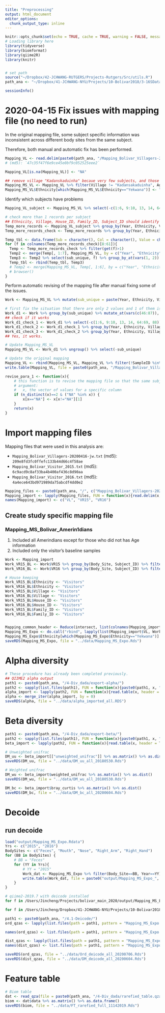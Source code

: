```yaml
---
title: "Preprocessing"
output: html_document
editor_options: 
  chunk_output_type: inline
---
```


```r
knitr::opts_chunk$set(echo = TRUE, cache = TRUE, warning = FALSE, message = FALSE)
# Loading library here
library(tidyverse)
library(biomformat)
library(qiime2R)
library(knitr)


# set path
source("~/Dropbox/42-JCHWANG-RUTGERS/Projects-Rutgers/Src/utils.R")
path_ana <- "~/Dropbox/41-JCHWANG-NYU/Projects/10-Bolivar2018/3-16SDataProcessing"

sessionInfo()
```


# 2020-04-15 Fix issues with mapping file (no need to run)
In the original mapping file, some subject specific information was inconsistent across different body sites from the same subject.

Therefore, both manual and automatic fix has been performed.

```r
Mapping_VL <- read.delim(paste0(path_ana, "/Mapping_Bolivar_Villagers-20181108.txt"), stringsAsFactors = F)
# (md5): `47c35f47f6e9ce45e0bf9c052525eee2`

Mapping_VL[is.na(Mapping_VL)] <- "NA"

## remove village "Kadanskaduinha" becaue very few subjects, and those without age information
Mapping_MS_VL <- Mapping_VL %>% filter(Village != "Kadansakaduinha", Age!="NA")
Mapping_MS_VL$Ethnicity[which(Mapping_MS_VL$Ethnicity=="Yekwana")] <- "YEKWANA"
```

Identify which subjects have problems
```r
Mapping_VL_subject <- Mapping_MS_VL %>% select(-c(1:6, 9:10, 13, 14, 64:69, 88)) %>% distinct() %>% mutate(sub_unique = paste(Year, Ethnicity, Village, House_ID, Family_ID, Subject_ID, sep = "-"))

# check more than 1 records per subject
## Ethnicity, Village, House_ID, Family_ID, Subject_ID should identify an individual
Temp_more_records <- Mapping_VL_subject %>% group_by(Year, Ethnicity, Village, House_ID, Family_ID, Subject_ID) %>% filter(n()>1)
Temp_more_records_check <- Temp_more_records %>% group_by(Year, Ethnicity, Village, House_ID, Family_ID, Subject_ID, sub_unique) %>% summarise_all(n_distinct) %>% ungroup() %>% select_if(.predicate = function(x){any(x>1)})

Temp_tbl <- data.frame(Sub = character(), Col = character(), Value = character(), stringsAsFactors = F)
for (f in colnames(Temp_more_records_check)[8:61]){
  Temp <- Temp_more_records_check %>% filter(get(f)>1)
  Temp2 <- merge(Temp[, 1:7], Mapping_MS_VL, by = c("Year", "Ethnicity", "Village", "House_ID", "Family_ID", "Subject_ID"))
  Temp3 <- Temp2 %>% select(sub_unique, f) %>% group_by_at(vars(1, 2)) %>% summarise(N = n()) %>% mutate(Pct = N/sum(N), Value = paste(get(f), Pct, sep = ":")) %>% summarise(Value = paste(Value, collapse = ";")) %>% mutate(Col = f) %>% rename(Sub = sub_unique)
  Temp_tbl <- rbind(Temp_tbl, Temp3)
  # Temp2 <- merge(Mapping_MS_VL, Temp[, 1:6], by = c("Year", "Ethnicity", "Village", "House_ID", "Family_ID", "Subject_ID"))
  # browser()
}

```

Perform automatic revising of the mapping file after manual fixing some of the issues.
```r
Work <- Mapping_MS_VL %>% mutate(sub_unique = paste(Year, Ethnicity, Village, House_ID, Family_ID, Subject_ID, sep = "-"))

# first fix the situation that there are only 2 values and 1 of them is NA
Work_d1 <- Work %>% group_by(sub_unique) %>% mutate_at(vars(c(46:87)), ~revise_para_1(.))
## check if it works
Work_d1_check_1 <- Work_d1 %>% select(-c(1:6, 9:10, 13, 14, 64:69, 88)) %>% distinct()
Work_d1_check_2 <- Work_d1_check_1 %>% group_by(Year, Ethnicity, Village, House_ID, Family_ID, Subject_ID) %>% filter(n()>1)
Work_d1_check_3 <- Work_d1_check_2 %>% group_by(Year, Ethnicity, Village, House_ID, Family_ID, Subject_ID, sub_unique) %>% summarise_all(n_distinct) %>% ungroup() %>% select_if(.predicate = function(x){any(x>1)})
## Yes, it works.

# Update Mapping_MS_VL
Mapping_MS_VL <- Work_d1 %>% ungroup() %>% select(-sub_unique)

# Update the original mapping
Mapping_VL <- rbind(Mapping_MS_VL, Mapping_VL %>% filter(!SampleID %in% Mapping_MS_VL$SampleID))
write.table(Mapping_VL, file = paste0(path_ana, "/Mapping_Bolivar_Villagers-20200416-jw.txt"), quote = F, row.names = F, sep = "\t")

revise_para_1 <- function(x){
    # this function is to revise the mapping file so that the same subject would have the same parasite result consistently, this function could only handle the situation when there are only 2 values and 1 of them is NA
    # argument:
    #   x, the vector of values for a specific column
    if (n_distinct(x)==2 & ("NA" %in% x)) {
        x[x=="NA"] <- x[x!="NA"][1]
    }
    return(x)
}

```

# Import mapping files
Mapping files that were used in this analysis are:

* `Mapping_Bolivar_Villagers-20200416-jw.txt` (md5): `209e8fd3fc0ffefc133b44d66c4f58ae`
* `Mapping_Bolivar_Visitor_2015.txt` (md5): `6c9acd9c8af33ba4b400af436c8d90aa`
* `Mapping_Bolivar_Visitor_2016.txt` (md5): `4a4ece643bd971989da75abcdf4dd0e2`

```r
Mapping_files <- paste0(path_ana, "/", c("Mapping_Bolivar_Villagers-20200416-jw.txt", "Mapping_Bolivar_Visitor_2015.txt", "Mapping_Bolivar_Visitor_2016.txt"))
Mapping_import <- lapply(Mapping_files, FUN = function(x){read.delim(x, stringsAsFactors = F)})
names(Mapping_import) <- c("VL", "VR15", "VR16")
```

## Create study specific mapping file
### Mapping_MS_Bolivar_Amerin1dians
(1) Included all Amerindians except for those who did not has Age information
(2) Included only the visitor's baseline samples
```r
Work <- Mapping_import
Work_VR15_BL <- Work$VR15 %>% group_by(Body_Site, Subject_ID) %>% filter(Days_of_study==min(Days_of_study)) %>% ungroup()
Work_VR16_BL <- Work$VR16 %>% group_by(Body_Site, Subject_ID) %>% filter(Days_of_study==min(Days_of_study)) %>% ungroup()

# House keeping
Work_VR15_BL$Ethnicity <- "Visitors"
Work_VR16_BL$Ethnicity <- "Visitors"
Work_VR15_BL$Village <- "Visitors"
Work_VR16_BL$Village <- "Visitors"
Work_VR15_BL$House_ID <- "Visitors"
Work_VR16_BL$House_ID <- "Visitors"
Work_VR15_BL$Family_ID <- "Visitors"
Work_VR16_BL$Family_ID <- "Visitors"


Mapping_common_header <- Reduce(intersect, list(colnames(Mapping_import$VL), colnames(Work_VR15_BL), colnames(Work_VR16_BL)))
Mapping_MS_Expo <- do.call("rbind", lapply(list(Mapping_import$VL, Work_VR15_BL, Work_VR16_BL), FUN = function(x){x[Mapping_common_header]})) %>% filter(Village != "Kadansakaduinha", !is.na(Age))
Mapping_MS_Expo$Ethnicity[which(Mapping_MS_Expo$Ethnicity=="Yekwana")] <- "YEKWANA"
saveRDS(Mapping_MS_Expo, file = "../data/Mapping_MS_Expo.Rds")
```


# Alpha diversity
```r
# These procedure has already been completed previously.
## QIIME2 alpha output
path1 <- paste0(path_ana, "/4-Div_dada/export-alpha/")
path2 <- sapply(list.files(path1), FUN = function(x){paste0(path1, x, "/data/alpha-diversity.tsv")})
alpha_import <- lapply(path2, FUN = function(x){read.table(x, header = T, sep = "\t", row.names = 1, stringsAsFactors = F)})
alpha <- merge_iter(alpha_import, by = 0)
saveRDS(alpha, file = "../data/alpha_imported_all.RDS")
```

# Beta diversity

```r
path1 <- paste0(path_ana, "/4-Div_dada/export-beta/")
path2 <- sapply(list.files(path1), FUN = function(x){paste0(path1, x, "/data/distance-matrix.tsv")})
beta_import <- lapply(path2, FUN = function(x){read.table(x, header = T, sep = "\t", row.names = 1, stringsAsFactors = F)})

# Unweighted unifrac
DM_uu <- beta_import[["unweighted_unifrac"]] %>% as.matrix() %>% as.dist()
saveRDS(DM_uu, file = "../data/DM_uu_all_20180530.Rds")

# Weighted unifrac
DM_wu <- beta_import$weighted_unifrac %>% as.matrix() %>% as.dist()
saveRDS(DM_wu, file = "../data/DM_wu_all_20180530.Rds")

DM_bc <- beta_import$bray_curtis %>% as.matrix() %>% as.dist()
saveRDS(DM_bc, file = "../data/DM_bc_all_20200604.Rds")
```

# Decoide
## run decoide
```r
load("output/Mapping_MS_Expo.Rdata")
Yrs <- c("2015", "2016")
BodySites <- c("Feces", "Mouth", "Nose", "Right_Arm", "Right_Hand")
for (BB in BodySites) {
    # BB = "Feces"
    for (YY in Yrs){
        # YY = "2015"
        Work_dat <- Mapping_MS_Expo %>% filter(Body_Site==BB, Year==YY)
        write.table(Work_dat, file = paste0("output/Mapping_MS_Expo_", BB, "_", YY, ".txt"), sep = "\t", quote = F, row.names = F)
    }
}
```

```bash
# qiime2-2019.7 with deicode installed
for f in /Users/Jincheng/Projects/bolivar_main_2020/output/Mapping_MS_Expo*.txt; do name=$(basename $f ".txt"); qiime feature-table filter-samples --i-table /Users/Jincheng/Dropbox/41-JCHWANG-NYU/Projects/10-Bolivar2018/3-16SDataProcessing/3-Dada/merged-otu.qza --m-metadata-file $f --o-filtered-table /Users/Jincheng/Dropbox/41-JCHWANG-NYU/Projects/10-Bolivar2018/3-16SDataProcessing/4.1-Deicode/${name}_ft.qza; done &>Deicode.log &

for f in /Users/Jincheng/Dropbox/41-JCHWANG-NYU/Projects/10-Bolivar2018/3-16SDataProcessing/4.1-Deicode/*_ft.qza; do name=$(basename $f "_ft.qza"); qiime deicode rpca --i-table $f --p-min-feature-count 10 --p-min-sample-count 500 --p-n-components 3 --o-biplot /Users/Jincheng/Dropbox/41-JCHWANG-NYU/Projects/10-Bolivar2018/3-16SDataProcessing/4.1-Deicode/${name}_ord.qza --o-distance-matrix /Users/Jincheng/Dropbox/41-JCHWANG-NYU/Projects/10-Bolivar2018/3-16SDataProcessing/4.1-Deicode/${name}_dist.qza; done &>>Deicode.log &
```

```r
path1 <- paste0(path_ana, "/4.1-Deicode/")
ord_qzas <- lapply(list.files(path = path1, pattern = "Mapping_MS_Expo.*ord.qza", full.names = T), read_qza)

names(ord_qzas) <- list.files(path = path1, pattern = "Mapping_MS_Expo.*ord.qza") %>% gsub(pattern = "Mapping_MS_Expo_|_ord.qza", replacement = "", .)

dist_qzas <- lapply(list.files(path = path1, pattern = "Mapping_MS_Expo.*dist.qza", full.names = T), read_qza)
names(dist_qzas) <- list.files(path = path1, pattern = "Mapping_MS_Expo.*dist.qza") %>% gsub(pattern = "Mapping_MS_Expo_|_dist.qza", replacement = "", .)

saveRDS(ord_qzas, file = "../data/Ord_deicode_all_20200706.Rds")
saveRDS(dist_qzas, file = "../data/DM_deicode_all_20200604.Rds")

```

# Feature table
```r
# Biom table
dat <- read_qza(file = paste0(path_ana, "/4-Div_dada/rarefied_table.qza"))# bddf0151-4eac-4835-9213-2867f2c70c74
biom <- dat$data %>% as.matrix() %>% as.data.frame()
saveRDS(biom, file = "../data/FT_rarefied_full_11142019.Rds")
```

